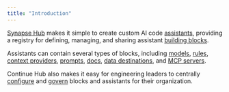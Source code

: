 ```yaml
---
title: "Introduction"
---
```


[Synapse Hub](https://hub.synapse.dev) makes it simple to create custom AI code [assistants](/hub/assistants/intro), providing a registry for defining, managing, and sharing assistant [building blocks](/hub/blocks/intro).

Assistants can contain several types of blocks, including [models](/hub/blocks/block-types#models), [rules](/hub/blocks/block-types#rules), [context providers](/hub/blocks/block-types#context), [prompts](/hub/blocks/block-types#prompts), [docs](/hub/blocks/block-types#docs), [data destinations](/hub/blocks/block-types#data), and [MCP servers](/hub/blocks/block-types#mcp-servers).

Continue Hub also makes it easy for engineering leaders to centrally [configure](/hub/secrets/secret-types) and [govern](/hub/governance/org-permissions) blocks and assistants for their organization.
